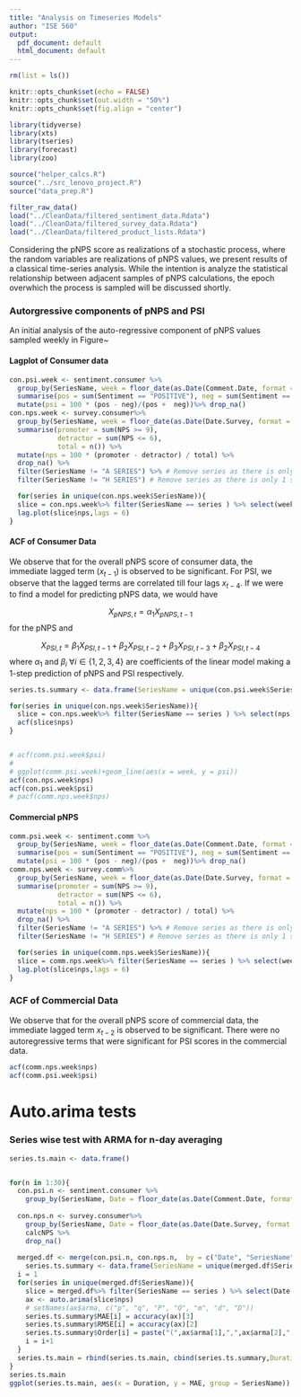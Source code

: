 ```yaml
---
title: "Analysis on Timeseries Models"
author: "ISE 560"
output:
  pdf_document: default
  html_document: default
---
```


```r
rm(list = ls())

knitr::opts_chunk$set(echo = FALSE)
knitr::opts_chunk$set(out.width = "50%")
knitr::opts_chunk$set(fig.align = "center")

library(tidyverse)
library(xts)
library(tseries)
library(forecast)
library(zoo)

source("helper_calcs.R")
source("../src_lenovo_project.R")
source("data_prep.R")
```


```r
filter_raw_data()
load("../CleanData/filtered_sentiment_data.Rdata")
load("../CleanData/filtered_survey_data.Rdata")
load("../CleanData/filtered_product_lists.Rdata")
```

Considering the pNPS score as realizations of a stochastic process, where the random variables are realizations of pNPS values, we present results of a classical time-series analysis. While the intention is analyze the statistical relationship between adjacent samples of pNPS calculations, the epoch overwhich the process is sampled will be discussed shortly.  

### Autorgressive components of pNPS and PSI

An initial analysis of the auto-regressive component of pNPS values sampled weekly in Figure~\ref{fig:}

#### Lagplot of Consumer data

```r
con.psi.week <- sentiment.consumer %>%
  group_by(SeriesName, week = floor_date(as.Date(Comment.Date, format = "%m/%d/%y"), unit = "week")) %>%
  summarise(pos = sum(Sentiment == "POSITIVE"), neg = sum(Sentiment == "NEGATIVE")) %>%
  mutate(psi = 100 * (pos - neg)/(pos +  neg))%>% drop_na()
con.nps.week <- survey.consumer%>%
  group_by(SeriesName, week = floor_date(as.Date(Date.Survey, format = "%m/%d/%Y"), unit = "week")) %>%
  summarise(promoter = sum(NPS >= 9),
            detractor = sum(NPS <= 6),
            total = n()) %>% 
  mutate(nps = 100 * (promoter - detractor) / total) %>% 
  drop_na() %>% 
  filter(SeriesName != "A SERIES") %>% # Remove series as there is only 1 sample
  filter(SeriesName != "H SERIES") # Remove series as there is only 1 sample

  for(series in unique(con.nps.week$SeriesName)){
  slice = con.nps.week%>% filter(SeriesName == series ) %>% select(week, nps)
  lag.plot(slice$nps,lags = 6)
}


```

#### ACF of Consumer Data

We observe that for the overall pNPS score of consumer data, the immediate lagged term ($x_{t-1}$) is observed to be significant. For PSI, we observe that the lagged terms are correlated till four lags $x_{t-4}$.  If we were to find a model for predicting pNPS data, we would have 

$$X_{pNPS,t} = \alpha_1 X_{pNPS,t-1}$$
for the pNPS and 

$$X_{PSI,t} = \beta_1 X_{PSI,t-1}+\beta_2 X_{PSI,t-2}+\beta_3 X_{PSI,t-3}+\beta_2 X_{PSI,t-4}$$
where $\alpha_1$ and $\beta_i$ $\forall i \in \{1,2,3,4\}$ are coefficients of the linear model making a 1-step prediction of pNPS and PSI respectively.

```r
series.ts.summary <- data.frame(SeriesName = unique(con.psi.week$SeriesName), equation = NA)

for(series in unique(con.nps.week$SeriesName)){
  slice = con.nps.week%>% filter(SeriesName == series ) %>% select(nps)
  acf(slice$nps)
}


# acf(comm.psi.week$psi)
# 
# ggplot(comm.psi.week)+geom_line(aes(x = week, y = psi))
acf(con.nps.week$nps)
acf(con.psi.week$psi)
# pacf(comm.nps.week$nps)
```

#### Commercial pNPS

```r
comm.psi.week <- sentiment.comm %>%
  group_by(SeriesName, week = floor_date(as.Date(Comment.Date, format = "%m/%d/%y"), unit = "week")) %>%
  summarise(pos = sum(Sentiment == "POSITIVE"), neg = sum(Sentiment == "NEGATIVE")) %>%
  mutate(psi = 100 * (pos - neg)/(pos +  neg))%>% drop_na()
comm.nps.week <- survey.comm%>%
  group_by(SeriesName, week = floor_date(as.Date(Date.Survey, format = "%m/%d/%Y"), unit = "week")) %>%
  summarise(promoter = sum(NPS >= 9),
            detractor = sum(NPS <= 6),
            total = n()) %>% 
  mutate(nps = 100 * (promoter - detractor) / total) %>% 
  drop_na() %>% 
  filter(SeriesName != "A SERIES") %>% # Remove series as there is only 1 sample
  filter(SeriesName != "H SERIES") # Remove series as there is only 1 sample

  for(series in unique(comm.nps.week$SeriesName)){
  slice = comm.nps.week%>% filter(SeriesName == series ) %>% select(week, nps)
  lag.plot(slice$nps,lags = 6)
}

```

### ACF of Commercial Data

We observe that for the overall pNPS score of commercial data, the immediate lagged term $x_{t-2}$ is observed to be significant.  There were no autoregressive terms that were significant for PSI scores in the commercial data.

```r
acf(comm.nps.week$nps)
acf(comm.psi.week$psi)
```

# Auto.arima tests

### Series wise test with ARMA for n-day averaging

```r
series.ts.main <- data.frame()


for(n in 1:30){
  con.psi.n <- sentiment.consumer %>%
    group_by(SeriesName, Date = floor_date(as.Date(Comment.Date, format = "%m/%d/%y"), unit = paste(n,"days"))) %>% calcPSI()
  
  con.nps.n <- survey.consumer%>%
    group_by(SeriesName, Date = floor_date(as.Date(Date.Survey, format = "%m/%d/%Y"), unit = paste(n,"days"))) %>%
    calcNPS %>% 
    drop_na()
  
  merged.df <- merge(con.psi.n, con.nps.n,  by = c("Date", "SeriesName"))
    series.ts.summary <- data.frame(SeriesName = unique(merged.df$SeriesName),Order = NA, MAE = NA, RMSE = NA)
  i = 1
  for(series in unique(merged.df$SeriesName)){
    slice = merged.df%>% filter(SeriesName == series ) %>% select(Date, nps, psi)
    ax <- auto.arima(slice$nps)
    # setNames(ax$arma, c("p", "q", "P", "Q", "m", "d", "D"))
    series.ts.summary$MAE[i] = accuracy(ax)[3]
    series.ts.summary$RMSE[i] = accuracy(ax)[2]
    series.ts.summary$Order[i] = paste("(",ax$arma[1],",",ax$arma[2],",", ax$arma[5],")", sep = "")
    i = i+1
  }
  series.ts.main = rbind(series.ts.main, cbind(series.ts.summary,Duration = rep(n,nrow(series.ts.summary))))
}
series.ts.main
ggplot(series.ts.main, aes(x = Duration, y = MAE, group = SeriesName)) + geom_line(size = 1)
```










